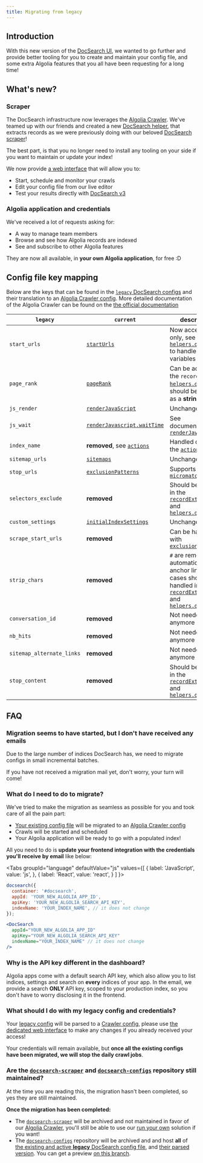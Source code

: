 ```yaml
---
title: Migrating from legacy
---
```



## Introduction

With this new version of the [DocSearch UI][1], we wanted to go further and provide better tooling for you to create and maintain your config file, and some extra Algolia features that you all have been requesting for a long time!

## What's new?

### Scraper

The DocSearch infrastructure now leverages the [Algolia Crawler][2]. We've teamed up with our friends and created a new [DocSearch helper][4], that extracts records as we were previously doing with our beloved [DocSearch scraper][3]!

The best part, is that you no longer need to install any tooling on your side if you want to maintain or update your index!

We now provide [a web interface][7] that will allow you to:

- Start, schedule and monitor your crawls
- Edit your config file from our live editor
- Test your results directly with [DocSearch v3][1]

### Algolia application and credentials

We've received a lot of requests asking for:

- A way to manage team members
- Browse and see how Algolia records are indexed
- See and subscribe to other Algolia features

They are now all available, in **your own Algolia application**, for free :D

## Config file key mapping

Below are the keys that can be found in the [`legacy` DocSearch configs][14] and their translation to an [Algolia Crawler config][16]. More detailed documentation of the Algolia Crawler can be found on the [the official documentation][15]

| `legacy` | `current` | description |
| --- | --- | --- |
| `start_urls` | [`startUrls`][20] | Now accepts URLs only, see [`helpers.docsearch`][30] to handle custom variables |
| `page_rank` | [`pageRank`][31] | Can be added to the `recordProps` in [`helpers.docsearch`][30], should be passed as a **string** |
| `js_render` | [`renderJavaScript`][21] | Unchanged |
| `js_wait` | [`renderJavascript.waitTime`][22] | See documentation of [`renderJavaScript`][21] |
| `index_name` | **removed**, see [`actions`][23] | Handled directly in the [`actions`][23] |
| `sitemap_urls` | [`sitemaps`][24] | Unchanged |
| `stop_urls` | [`exclusionPatterns`][25] | Supports [`micromatch`][27] |
| `selectors_exclude` | **removed** | Should be handled in the [`recordExtractor`][28] and [`helpers.docsearch`][29] |
| `custom_settings` | [`initialIndexSettings`][26] | Unchanged |
| `scrape_start_urls` | **removed** | Can be handled with [`exclusionPatterns`][25] |
| `strip_chars` | **removed** | `#` are removed automatically from anchor links, edge cases should be handled in the [`recordExtractor`][28] and [`helpers.docsearch`][29] |
| `conversation_id` | **removed** | Not needed anymore |
| `nb_hits` | **removed** | Not needed anymore |
| `sitemap_alternate_links` | **removed** | Not needed anymore |
| `stop_content` | **removed** | Should be handled in the [`recordExtractor`][28] and [`helpers.docsearch`][29] |

## FAQ

### Migration seems to have started, but I don't have received any emails

Due to the large number of indices DocSearch has, we need to migrate configs in small incremental batches.

If you have not received a migration mail yet, don't worry, your turn will come!

### What do I need to do to migrate?

We've tried to make the migration as seamless as possible for you and took care of all the pain part:

- [Your existing config file][11] will be migrated to an [Algolia Crawler config][12]
- Crawls will be started and scheduled
- Your Algolia application will be ready to go with a populated index!

All you need to do is **update your frontend integration with the credentials you'll receive by email** like below:

<Tabs
  groupId="language"
  defaultValue="js"
  values={[
    { label: 'JavaScript', value: 'js', },
    { label: 'React', value: 'react', }
  ]
}>
<TabItem value="js">

```js app.js
docsearch({
  container: '#docsearch',
  appId: 'YOUR_NEW_ALGOLIA_APP_ID',
  apiKey: 'YOUR_NEW_ALGOLIA_SEARCH_API_KEY',
  indexName: 'YOUR_INDEX_NAME', // it does not change
});
```

</TabItem>

<TabItem value="react">

```jsx App.js
<DocSearch
  appId="YOUR_NEW_ALGOLIA_APP_ID"
  apiKey="YOUR_NEW_ALGOLIA_SEARCH_API_KEY"
  indexName="YOUR_INDEX_NAME" // it does not change
/>
```

</TabItem>

</Tabs>

### Why is the API key different in the dashboard?

Algolia apps come with a default search API key, which also allow you to list indices, settings and search on **every** indices of your app. In the email, we provide a search **ONLY** API key, scoped to your production index, so you don't have to worry disclosing it in the frontend.

### What should I do with my legacy config and credentials?

Your [legacy config][11] will be parsed to a [Crawler config][12], please use [the dedicated web interface][7] to make any changes if you already received your access!

Your credentials will remain available, but **once all the existing configs have been migrated, we will stop the daily crawl jobs**.

### Are the [`docsearch-scraper`][8] and [`docsearch-configs`][9] repository still maintained?

At the time you are reading this, the migration hasn't been completed, so yes they are still maintained.

**Once the migration has been completed:**

- The [`docsearch-scraper`][8] will be archived and not maintained in favor of our [Algolia Crawler][2], you'll still be able to use our [run your own][3] solution if you want!
- The [`docsearch-configs`][9] repository will be archived and and host **all** of [the existing and active **legacy** DocSearch config file][11], and [their parsed version][12]. You can get a preview [on this branch][10].

[1]: DocSearch-v3
[2]: https://www.algolia.com/products/search-and-discovery/crawler/
[3]: /docs/legacy/run-your-own
[4]: record-extractor
[7]: https://crawler.algolia.com/
[8]: https://github.com/algolia/docsearch-scraper
[9]: https://github.com/algolia/docsearch-configs
[10]: https://github.com/algolia/docsearch-configs/tree/feat/crawler
[11]: https://github.com/algolia/docsearch-configs
[12]: https://github.com/algolia/docsearch-configs/tree/feat/crawler/crawler-configs
[13]: https://www.algolia.com/dashboard
[14]: /docs/legacy/config-file
[15]: https://www.algolia.com/doc/tools/crawler/getting-started/overview/
[16]: https://www.algolia.com/doc/tools/crawler/apis/configuration/
[20]: https://www.algolia.com/doc/tools/crawler/apis/configuration/start-urls/
[21]: https://www.algolia.com/doc/tools/crawler/apis/configuration/render-java-script/
[22]: https://www.algolia.com/doc/tools/crawler/apis/configuration/render-java-script/#parameter-param-waittime
[23]: https://www.algolia.com/doc/tools/crawler/apis/configuration/actions/#parameter-param-indexname
[24]: https://www.algolia.com/doc/tools/crawler/apis/configuration/sitemaps/
[25]: https://www.algolia.com/doc/tools/crawler/apis/configuration/exclusion-patterns/
[26]: https://www.algolia.com/doc/tools/crawler/apis/configuration/initial-index-settings/
[27]: https://github.com/micromatch/micromatch
[28]: https://www.algolia.com/doc/tools/crawler/apis/configuration/actions/#parameter-param-recordextractor
[29]: record-extractor
[30]: record-extractor#with-custom-variables
[31]: record-extractor#pagerank
